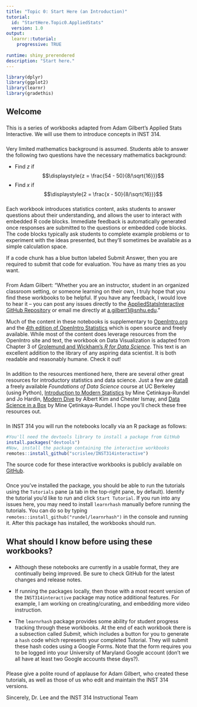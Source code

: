 ```yaml
---
title: "Topic 0: Start Here (an Introduction)"
tutorial:
  id: "StartHere.Topic0.AppliedStats"
  version: 1.0
output: 
  learnr::tutorial:
    progressive: TRUE
    
runtime: shiny_prerendered
description: "Start here."
---
```


```r
library(dplyr)
library(ggplot2)
library(learnr)
library(gradethis)
```


## Welcome

###

This is a series of workbooks adapted from Adam Gilbert's Applied Stats Interactive.  We will use them to introduce concepts in INST 314.

###

Very limited mathematics background is assumed. Students able to answer the following two questions have the necessary mathematics background:

+ Find $z$ if 
$$\displaystyle{z = \frac{54 - 50}{8/\sqrt{16}}}$$
+ Find $x$ if 
$$\displaystyle{2 = \frac{x - 50}{8/\sqrt{16}}}$$

###

Each workbook introduces statistics content, asks students to answer questions about their understanding, and allows the user to interact with embedded R code blocks. Immediate feedback is automatically generated once responses are submitted to the questions or embedded code blocks. The code blocks typically ask students to complete example problems or to experiment with the ideas presented, but they'll sometimes be available as a simple calculation space.

If a code chunk has a blue button labeled Submit Answer, then you are required to submit that code for evaluation.  You have as many tries as you want. 

###

From Adam Gilbert: "Whether you are an instructor, student in an organized classroom setting, or someone learning on their own, I truly hope that you find these workbooks to be helpful. If you have any feedback, I would love to hear it -- you can post any issues directly to the [AppliedStatsInteractive GitHub Repository](https://github.com/agmath/AppliedStatsInteractive) or email me directly at [a.gilbert1@snhu.edu](mailto:a.gilbert12snhu.edu)." 

Much of the content in these notebooks is supplementary to [OpenIntro.org](http://www.openintro.org) and the [4th edition of OpenIntro Statistics](https://leanpub.com/openintro-statistics) which is open source and freely available. While most of the content does leverage resources from the OpenIntro site and text, the workbook on Data Visualization is adapted from Chapter 3 of [Grolemund and Wickham's *R for Data Science*](https://r4ds.had.co.nz/). This text is an excellent addition to the library of any aspiring data scientist.  It is both readable and reasonably humane. Check it out!

###

In addition to the resources mentioned here, there are several other great resources for introductory statistics and data science. Just a few are [data8](http://data8.org/) a freely available *Foundations of Data Science* course at UC Berkeley (using Python), [Introduction to Modern Statistics](https://openintro-ims.netlify.app/preface.html) by Mine &Ccedil;etinkaya-Rundel and Jo Hardin, [Modern Dive](https://moderndive.com/index.html) by Albert Kim and Chester Ismay, and [Data Science in a Box](https://datasciencebox.org/index.html) by Mine &Ccedil;etinkaya-Rundel. I hope you'll check these free resources out.

### 

In INST 314 you will run the notebooks locally via an R package as follows:

```r
#You'll need the devtools library to install a package from GitHub
install.packages("devtools")
#Now, install the package containing the interactive workbooks
remotes::install_github("scrislee/INST314interactive")
```
The source code for these interactive workbooks is publicly available on [GitHub](https://github.com/scrislee/INST314interactive). 

###

Once you've installed the package, you should be able to run the tutorials using the `Tutorials` pane (a tab in the top-right pane, by default). Identify the tutorial you'd like to run and click `Start Tutorial`. If you run into any issues here, you may need to install `learnrhash` manually before running the tutorials. You can do so by typing `remotes::install_github("rundel/learnrhash")` in the console and running it. After this package has installed, the workbooks should run.

## What should I know before using these workbooks?

###

+ Although these notebooks are currently in a usable format, they are continually being improved. Be sure to check GitHub for the latest changes and release notes. 

+ If running the packages locally, then those with a most recent version of the `INST314interactive` package may notice additional features. For example, I am working on creating/curating, and embedding more video instruction.

+ The `learnrhash` package provides some ability for student progress tracking through these workbooks. At the end of each workbook there is a subsection called *Submit*, which includes a button for you to generate a `hash` code which represents your completed Tutorial. They will submit these hash codes using a Google Forms.  Note that the form requires you to be logged into your University of Maryland Google account (don't we all have at least two Google accounts these days?). 


###

Please give a polite round of applause for Adam Gilbert, who created these tutorials, as well as those of us who edit and maintain the INST 314 versions.

Sincerely,
Dr. Lee and the INST 314 Instructional Team
